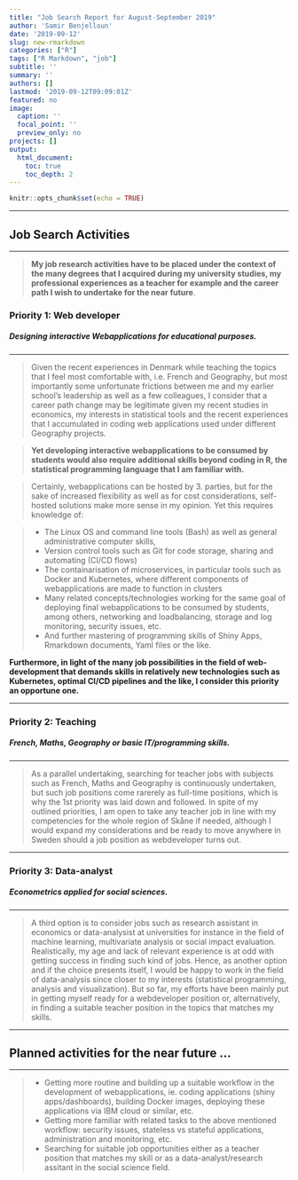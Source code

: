 ```yaml
---
title: "Job Search Report for August-September 2019"
author: 'Samir Benjelloun'
date: '2019-09-12'
slug: new-rmarkdown
categories: ["R"]
tags: ["R Markdown", "job"]
subtitle: ''
summary: ''
authors: []
lastmod: '2019-09-12T09:09:01Z'
featured: no
image:
  caption: ''
  focal_point: ''
  preview_only: no
projects: []
output:
  html_document:
    toc: true
    toc_depth: 2
---
```


```r
knitr::opts_chunk$set(echo = TRUE)
```


-----

## Job Search Activities {.tabset .tabset-fade}

-----



> **My job research activities have to be placed under the context of the many degrees that I acquired during my university studies, my professional experiences as a teacher for example and the career path I wish to undertake for the near future**. 




### **Priority 1: Web developer**

##### **Designing interactive Webapplications for educational purposes.**

----


> Given the recent experiences in Denmark while teaching the topics that I feel most comfortable with, i.e. French and Geography, but most importantly some unfortunate frictions between me and my earlier school's leadership as well as a few colleagues, I consider that a career path change may be legitimate given my recent studies in economics, my interests in statistical tools and the recent experiences that I accumulated in coding web applications used under different Geography projects.    



> **Yet developing interactive webapplications to be consumed by students would also require additional skills beyond coding in R, the statistical programming language that I am familiar with.**


> Certainly, webapplications can be hosted by 3. parties, but for the sake of increased flexibility as well as for cost considerations, self-hosted solutions make more sense in my opinion. Yet this requires knowledge of:



> - The Linux OS and command line tools (Bash) as well as general administrative computer skills,
> - Version control tools such as Git for code storage, sharing and automating (CI/CD flows)
> - The containarisation of microservices, in particular tools such as Docker and Kubernetes, where different components of webapplications are made to function in clusters
> - Many related concepts/technologies working for the same goal of deploying final webapplications to be consumed by students, among others, networking and loadbalancing, storage and log monitoring, security issues, etc.
> - And further mastering of programming skills of Shiny Apps, Rmarkdown documents, Yaml files or the like. 



**Furthermore, in light of the many job possibilities in the field of web-development that demands skills in relatively new technologies such as Kubernetes, optimal CI/CD pipelines and the like, I consider this priority an opportune one.** 


-----


### **Priority 2: Teaching** 

##### **French, Maths, Geography or basic IT/programming skills.**


-----


> As a parallel undertaking, searching for teacher jobs with subjects such as French, Maths and Geography is continuously undertaken, but such job positions come rarerely as full-time positions, which is why the 1st priority was laid down and followed. In spite of my outlined priorities, I am open to take any teacher job in line with my competencies for the whole region of Skåne if needed, although I would expand my considerations and be ready to move anywhere in Sweden should a job position as webdeveloper turns out. 


-----


### **Priority 3: Data-analyst**

##### **Econometrics applied for social sciences.**


-----


> A third option is to consider jobs such as research assistant in economics or data-analysist at universities for instance in the field of machine learning, multivariate analysis or social impact evaluation. Realistically, my age and lack of relevant experience is at odd with getting success in finding such kind of jobs. Hence, as another option and if the choice presents itself, I would be happy to work in the field of data-analysis since closer to my interests (statistical programming, analysis and visualization). But so far, my efforts have been mainly put in getting myself ready for a webdeveloper position or, alternatively, in finding a suitable teacher position in the topics that matches my skills.

 

-----


## Planned activities for the near future ...

-----



> - Getting more routine and building up a suitable workflow in the development of webapplications, ie. coding applications (shiny apps/dashboards), building Docker images, deploying these applications via IBM cloud or similar, etc.
> - Getting more familiar with related tasks to the above mentioned workflow: security issues, stateless vs stateful applications, administration and monitoring, etc.
> - Searching for suitable job opportunities either as a teacher position that matches my skill or as a data-analyst/research assitant in the social science field. 